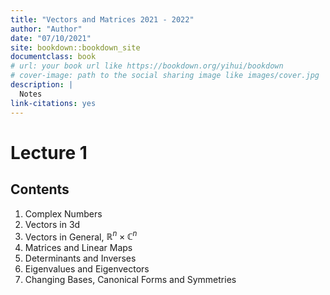 ```yaml
--- 
title: "Vectors and Matrices 2021 - 2022" 
author: "Author"
date: "07/10/2021"
site: bookdown::bookdown_site
documentclass: book
# url: your book url like https://bookdown.org/yihui/bookdown
# cover-image: path to the social sharing image like images/cover.jpg
description: |
  Notes
link-citations: yes
---
```



# Lecture 1 {-}

## Contents

1. Complex Numbers
2. Vectors in 3d
3. Vectors in General, $\mathbb{R}^n \times \mathbb{C}^n$
4. Matrices and Linear Maps
5. Determinants and Inverses
6. Eigenvalues and Eigenvectors
7. Changing Bases, Canonical Forms and Symmetries

